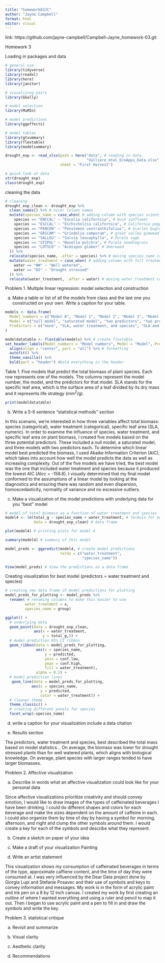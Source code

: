 ```yaml
---
title: "homework03JC"
author: "Jayne Campbell"
format: html
editor: visual
---
```

link: https://github.com/jayne-campbell/Campbell-Jayne_homework-03.git

Homework 3

Loading in packages and data
```r
# general use
library(tidyverse)
library(readxl)
library(here)
library(janitor)

# visualizing pairs
library(GGally)

# model selection
library(MuMIn)

# model predictions
library(ggeffects)

# model tables
library(gtsummary)
library(flextable)
library(modelsummary)

drought_exp <- read_xlsx(path = here("data", # reading in data
                                     "Valliere_etal_EcoApps_Data.xlsx"),
                         sheet = "First Harvest")

# quick look at data 
str(drought_exp)
class(drought_exp)

```

cleaning the data
```r
# cleaning
drought_exp_clean <- drought_exp %>% 
  clean_names() %>% # nicer column names
  mutate(species_name = case_when( # adding column with species scientific names
    species == "ENCCAL" ~ "Encelia californica", # bush sunflower
    species == "ESCCAL" ~ "Eschscholzia californica", # California poppy
    species == "PENCEN" ~ "Penstemon centranthifolius", # Scarlet bugler
    species == "GRICAM" ~ "Grindelia camporum", # great valley gumweed
    species == "SALLEU" ~ "Salvia leucophylla", # Purple sage
    species == "STIPUL" ~ "Nasella pulchra", # Purple needlegrass
    species == "LOTSCO" ~ "Acmispon glaber" # deerweed
  )) %>% 
  relocate(species_name, .after = species) %>% # moving species_name column after species
  mutate(water_treatment = case_when( # adding column with full treatment names
    water == "WW" ~ "Well watered",
    water == "DS" ~ "Drought stressed"
  )) %>% 
  relocate(water_treatment, .after = water) # moving water_treatment column after water
```


Problem 1. Multiple linear regression: model selection and construction

a. Make a table or list of all the models from class and the last one you constructed on your own. Write a caption for your table.

```r
models <- data.frame(
  Model_numbers = c("Model 0", "Model 1", "Model 2", "Model 3", "Model 4"),
  Model = c("null model", "saturated model", "two predictors", "two predictors", "two predictors"),
  Predictors = c("none", "SLA, water treatment, and species", "SLA and water treatment", "SLA and species", "water treatment and species")
)

modeldatatable <- flextable(models) %>% # create flextable
set_header_labels(Model_numbers = "Model numbers", Model = "Model", Predictors = "Predictors") %>% # rename headers 
  align(align = "center", part = "all") %>% # formatting 
  autofit() %>%
  theme_vanilla() %>%
  bold(part = "header") #bold everything in the header
```


Table 1. Five models that predict the total biomass of plant species. Each row represents one of the models. The columns represent the model number, the model, and the predictors for that model. SLA stands for the specific leaf area, which is the surface area of a leaf divided by its dry mass and it represents life strategy (mm^2^/g).

```r
print(modeldatatable)
```
  
b. Write a 5-6 sentence "statistical methods" section

In this scenario, we're interested in how three variables affect total biomass: species (categorical), water treatment (categorical), specific leaf area (SLA, numeric). In order to examine the influence of species, water treatment, and specific leaf area on plant biomass, I created five models based on the three potential predictors. These included a null model, a saturated model, and three models with two predictors each. To determine which linear model best predicted the biomass, I used Akaike Information Criterion (AIC), which takes into account how well the model predicts the data as well as increasing complexity. Out of the five models we have tried, the best model was the one that included water treatment and species because it produced the lowest AIC (AIcc = -158.8). I visually determined that my final model conformed to the assumptions of a linear model by looking at the diagnostics and ensuring there was random and even dispersion, homoscedasticity, normality of variance and no excessive outliers. 

c. Make a visualization of the model predictions with underlying data for you "best" model

```r
# model of total biomass as a function of water treatment and species
model4 <- lm(total_g ~ species_name + water_treatment, # formula for model
             data = drought_exp_clean) # data frame

plot(model4) # printing plots for model 4
```
```r
summary(model4) # summary of this model
```
```r
model_preds <- ggpredict(model4, # create model predictions 
                         terms = c("water_treatment", 
                                   "species_name"))

View(model_preds) # View the predictions as a data frame
```

Creating visualization for best model (predictors = water treatment and species)

```r
# creating new data frame of model predictions for plotting
model_preds_for_plotting <- model_preds %>% 
  rename( # renaming columns to make this easier to use
         water_treatment = x,
         species_name = group)

ggplot() +
  # underlying data
  geom_point(data = drought_exp_clean,
             aes(x = water_treatment,
                 y = total_g,)) +
  # model prediction 95% CI ribbon
  geom_ribbon(data = model_preds_for_plotting,
              aes(x = species_name, 
                  y = predicted,
                  ymin = conf.low,
                  ymax = conf.high,
                  fill = water_treatment),
              alpha = 0.2) +
  # model prediction lines
   geom_line(data = model_preds_for_plotting,
            aes(x = species_name, 
                y = predicted,
                color = water_treatment)) +
  # cleaner theme
  theme_classic() +
  # creating different panels for species
  facet_wrap(~species_name)
```

d. write a caption for your visualization
  include a data citation
  
e. Results section

The predictors, water treatment and species, best described the total mass based on model statistics...
On average, the biomass was lower for drought stressed plants than for well watered plants, which aligns with biological knowledge. 
On average, plant species with larger ranges tended to have larger biomasses. 

Problem 2. Affective visualization

a. Describe in words what an affective visualization could look like for your personal data

Since affective visualizations prioritize creativity and should convey emotion, I would like to draw images of the types of caffeinated beverages I have been drinking. I could do different shapes and colors for each beverage and make the sizes dependent on the amount of caffeine in each. I could also organize them by time of day by having a symbol for morning, afternoon, and night and clump the other symbols around them. I would create a key for each of the symbols and describe what they represent.

b. Create a sketch on paper of your idea



c. Make a draft of your visualization
Painting


d. Write an artist statement 

This visualization shows my consumption of caffeinated beverages in terms of the type, approximate caffiene content, and the time of day they were consumed at. I was very influenced by the Dear Data project done by Giorgia Lupi and Stefanie Posavec and their use of symbols and keys to convey information and messages. My work is in the form of acrylic paint and ink pen on a 8 by 12 inch canvas. I created my work by first creating an outline of where I wanted everything and using a ruler and pencil to map it out. Then I began to use acrylic paint and a pen to fill in and draw the symbols and write the key. 

Problem 3. statistical critique

a. Revisit and summarize

b. Visual clarity

c. Aesthetic clarity

d. Recommendations





